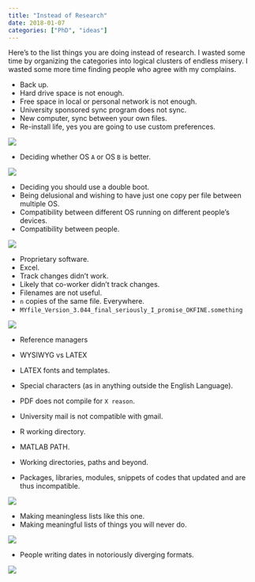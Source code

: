 ```yaml
---
title: "Instead of Research"
date: 2018-01-07
categories: ["PhD", "ideas"]
---
```


Here's to the list things you are doing instead of research. I wasted some time by organizing the categories into logical clusters of endless misery. I wasted some more time finding people who agree with my complains.

* Back up.
* Hard drive space is not enough.
* Free space in local or personal network is not enough.
* University sponsored sync program does not sync.
* New computer, sync between your own files.
* Re-install life, yes you are going to use custom preferences.

![](https://imgs.xkcd.com/comics/backups.png)

* Deciding whether OS `A` or OS `B` is better.

![](https://imgs.xkcd.com/comics/efficiency.png)

* Deciding you should use a double boot.
* Being delusional and wishing to have just one copy per file between multiple OS.
* Compatibility between different OS running on different people's devices.
* Compatibility between people.

![](https://imgs.xkcd.com/comics/standards.png)

* Proprietary software.
* Excel.
* Track changes didn't work.
* Likely that co-worker didn't track changes.
* Filenames are not useful. 
* `n` copies of the same file. Everywhere.
* `MYfile_Version_3.044_final_seriously_I_promise_OKFINE.something`

![](http://www.phdcomics.com/comics/archive/phd052810s.gif)


* Reference managers
* WYSIWYG vs LATEX
* LATEX fonts and templates.
* Special characters (as in anything outside the English Language).
* PDF does not compile for `X reason`.


* University mail is not compatible with gmail.  

* R working directory.
* MATLAB PATH.
* Working directories, paths and beyond.
* Packages, libraries, modules, snippets of codes that updated and are thus incompatible.  

![](https://imgs.xkcd.com/comics/twitter_bot.png)

* Making meaningless lists like this one.
* Making meaningful lists of things you will never do.

![](http://www.phdcomics.com/comics/archive/phd073010s.gif)

* People writing dates in notoriously diverging formats.

![](https://imgs.xkcd.com/comics/iso_8601.png)
